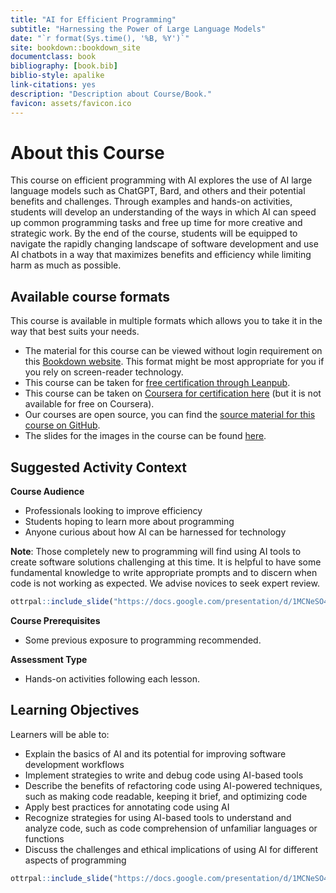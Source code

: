 ```yaml
---
title: "AI for Efficient Programming"
subtitle: "Harnessing the Power of Large Language Models"
date: "`r format(Sys.time(), '%B, %Y')`"
site: bookdown::bookdown_site
documentclass: book
bibliography: [book.bib]
biblio-style: apalike
link-citations: yes
description: "Description about Course/Book."
favicon: assets/favicon.ico
---
```


# About this Course {-}

This course on efficient programming with AI explores the use of AI large language models such as ChatGPT, Bard, and others and their potential benefits and challenges. Through examples and hands-on activities, students will develop an understanding of the ways in which AI can speed up common programming tasks and free up time for more creative and strategic work. By the end of the course, students will be equipped to navigate the rapidly changing landscape of software development and use AI chatbots in a way that maximizes benefits and efficiency while limiting harm as much as possible.

## Available course formats {-}

This course is available in multiple formats which allows you to take it in the way that best suits your needs.

- The material for this course can be viewed without login requirement on this [Bookdown website](https://hutchdatascience.org/AI_for_Efficient_Programming). This format might be most appropriate for you if you rely on screen-reader technology.
- This course can be taken for [free certification through Leanpub](https://leanpub.com/courses/fredhutch/ai_for_software).
- This course can be taken on [Coursera for certification here](https://www.coursera.org/learn/ai-for-software-development) (but it is not available for free on Coursera).
- Our courses are open source, you can find the [source material for this course on GitHub](https://github.com/fhdsl/AI_for_Efficient_Programming/).
- The slides for the images in the course can be found [here](https://docs.google.com/presentation/d/1MCNeSO4aOm1iESWDLOGTcx3aLEbnu8UttV0QGVAeafE/edit?usp=sharing).

## Suggested Activity Context {-}

**Course Audience**  

- Professionals looking to improve efficiency
- Students hoping to learn more about programming
- Anyone curious about how AI can be harnessed for technology

**Note**: Those completely new to programming will find using AI tools to create software solutions challenging at this time. It is helpful to have some fundamental knowledge to write appropriate prompts and to discern when code is not working as expected. We advise novices to seek expert review.


```r
ottrpal::include_slide("https://docs.google.com/presentation/d/1MCNeSO4aOm1iESWDLOGTcx3aLEbnu8UttV0QGVAeafE/edit#slide=id.g225d384a06d_0_176")
```

**Course Prerequisites**  

- Some previous exposure to programming recommended.

**Assessment Type**  

- Hands-on activities following each lesson.

## Learning Objectives {-}

Learners will be able to:

- Explain the basics of AI and its potential for improving software development workflows
- Implement strategies to write and debug code using AI-based tools
- Describe the benefits of refactoring code using AI-powered techniques, such as making code readable, keeping it brief, and optimizing code
- Apply best practices for annotating code using AI
- Recognize strategies for using AI-based tools to understand and analyze code, such as code comprehension of unfamiliar languages or functions
- Discuss the challenges and ethical implications of using AI for different aspects of programming

<!--
```r
ottrpal::include_slide("https://docs.google.com/presentation/d/1MCNeSO4aOm1iESWDLOGTcx3aLEbnu8UttV0QGVAeafE/edit#slide=id.g2722fe8bae3_1_7")
```
-->


```r
ottrpal::include_slide("https://docs.google.com/presentation/d/1MCNeSO4aOm1iESWDLOGTcx3aLEbnu8UttV0QGVAeafE/edit#slide=id.g225d384a06d_0_355")
```



